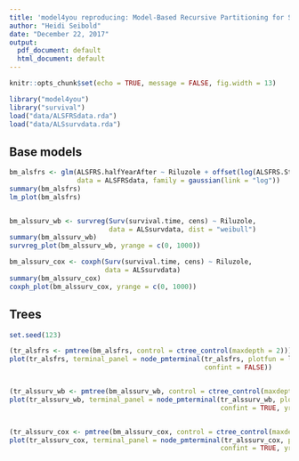 ```yaml
---
title: 'model4you reproducing: Model-Based Recursive Partitioning for Subgroup Analyses'
author: "Heidi Seibold"
date: "December 22, 2017"
output:
  pdf_document: default
  html_document: default
---
```


```r
knitr::opts_chunk$set(echo = TRUE, message = FALSE, fig.width = 13)
```

```r
library("model4you")
library("survival")
load("data/ALSFRSdata.rda")
load("data/ALSsurvdata.rda")
```

## Base models
```r
bm_alsfrs <- glm(ALSFRS.halfYearAfter ~ Riluzole + offset(log(ALSFRS.Start)), 
                 data = ALSFRSdata, family = gaussian(link = "log"))
summary(bm_alsfrs)
lm_plot(bm_alsfrs)


bm_alssurv_wb <- survreg(Surv(survival.time, cens) ~ Riluzole, 
                         data = ALSsurvdata, dist = "weibull")
summary(bm_alssurv_wb)
survreg_plot(bm_alssurv_wb, yrange = c(0, 1000))

bm_alssurv_cox <- coxph(Surv(survival.time, cens) ~ Riluzole, 
                        data = ALSsurvdata)
summary(bm_alssurv_cox)
coxph_plot(bm_alssurv_cox, yrange = c(0, 1000))
```

## Trees
```r
set.seed(123)

(tr_alsfrs <- pmtree(bm_alsfrs, control = ctree_control(maxdepth = 2)))
plot(tr_alsfrs, terminal_panel = node_pmterminal(tr_alsfrs, plotfun = lm_plot, 
                                                 confint = FALSE))


(tr_alssurv_wb <- pmtree(bm_alssurv_wb, control = ctree_control(maxdepth = 2)))
plot(tr_alssurv_wb, terminal_panel = node_pmterminal(tr_alssurv_wb, plotfun = survreg_plot, 
                                                     confint = TRUE, yrange = c(0, 1000)))


(tr_alssurv_cox <- pmtree(bm_alssurv_cox, control = ctree_control(maxdepth = 2)))
plot(tr_alssurv_cox, terminal_panel = node_pmterminal(tr_alssurv_cox, plotfun = coxph_plot, 
                                                     confint = TRUE, yrange = c(0, 1000)))
```



